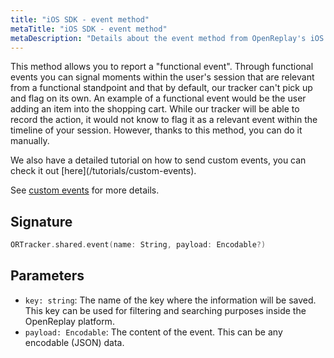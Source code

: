 ```yaml
---
title: "iOS SDK - event method"
metaTitle: "iOS SDK - event method"
metaDescription: "Details about the event method from OpenReplay's iOS SDK"
---
```



This method allows you to report a "functional event". Through functional events you can signal moments within the user's session that are relevant from a functional standpoint and that by default, our tracker can't pick up and flag on its own. An example of a functional event would be the user adding an item into the shopping cart. While our tracker will be able to record the action, it would not know to flag it as a relevant event within the timeline of your session. However, thanks to this method, you can do it manually.

<Aside type="tip">
	We also have a detailed tutorial on how to send custom events, you can check it out [here](/tutorials/custom-events).
</Aside>

See [custom events](/installation/custom-events#functionalevents) for more details.

## Signature

```swift
ORTracker.shared.event(name: String, payload: Encodable?)
```

## Parameters

- `key: string`: The name of the key where the information will be saved. This key can be used for filtering and searching purposes inside the OpenReplay platform.
- `payload: Encodable`: The content of the event. This can be any encodable (JSON) data.